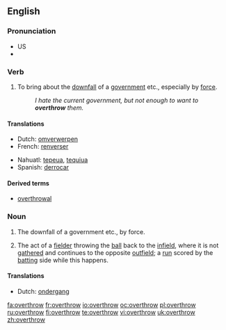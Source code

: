 ==English==

===Pronunciation===
* US {{IPA|/ovəɻ'θɻɔʊ/}}
*{{audio|en-us-overthrow.ogg|Audio (US)}}

===Verb===
{{en-verb|overthrows|overthrowing|overthrew|overthrown}}

# To bring about the [[downfall]] of a [[government]] etc., especially by [[force]].
#: ''I hate the current government, but not enough to want to '''overthrow''' them.''

====Translations====
{{top}}
*Dutch: [[omverwerpen]]
*French: [[renverser]]
{{mid}}
*Nahuatl: [[tepeua]], [[tequiua]]
*Spanish: [[derrocar]]
{{bottom}}

====Derived terms====
*[[overthrowal]]

===Noun===
{{en-noun}}

# The downfall of a government etc., by force.
# {{cricket}} The act of a [[fielder]] throwing the [[ball]] back to the [[infield]], where it is not [[gather]]ed and continues to the opposite [[outfield]]; a [[run]] scored by the [[batting]] side while this happens.

====Translations====
{{trans-top|downfall}}
*Dutch: [[ondergang]] {{m}}
{{trans-mid}}
{{trans-bottom}}

{{trans-top|cricket}}
{{trans-mid}}
{{trans-bottom}}

[[fa:overthrow]]
[[fr:overthrow]]
[[io:overthrow]]
[[oc:overthrow]]
[[pl:overthrow]]
[[ru:overthrow]]
[[fi:overthrow]]
[[te:overthrow]]
[[vi:overthrow]]
[[uk:overthrow]]
[[zh:overthrow]]